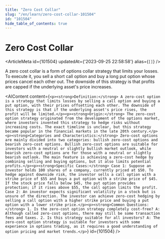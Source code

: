 ```yaml
---
title: "Zero Cost Collar"
slug: "/en/learn/zero-cost-collar-101504"
id: "101504"
hide_table_of_contents: true
---
```



# Zero Cost Collar

<ArticleMeta id={101504} updatedAt={'2023-09-25 22:58:58'} alias={`[]`} />
<div className='border-solid border-b border-t-0 my-4 border-[var(--ifm-color-gray-300)]' />

A zero cost collar is a form of options collar strategy that limits your losses. To execute it, you sell a short call option and buy a long put option whose prices cancel each other out. The downside of this strategy is that profits are capped if the underlying asset's price increases.

<AIContent content={`<p><strong>Definition:</strong> A zero-cost option is a strategy that limits losses by selling a call option and buying a put option, with their prices offsetting each other. The downside of this strategy is that if the underlying asset's price rises, the profit will be limited.</p><p><strong>Origin:</strong> The zero-cost option strategy originated from the development of the options market, where investors invented this strategy to hedge risks without increasing costs. The exact timeline is unclear, but this strategy became popular in the financial markets in the late 20th century.</p><p><strong>Categories and Characteristics:</strong> Zero-cost options are mainly divided into two categories: bullish zero-cost options and bearish zero-cost options. Bullish zero-cost options are suitable for investors with a neutral or slightly bullish market outlook, while bearish zero-cost options are for those with a neutral or slightly bearish outlook. The main feature is achieving a zero-cost hedge by combining selling and buying options, but it also limits potential profits.</p><p><strong>Specific Cases:</strong> Case 1: Suppose an investor holds 100 shares of a company, currently priced at $50. To hedge against downside risk, the investor sells a call option with a strike price of $55 and buys a put option with a strike price of $45. If the stock price falls below $45, the put option provides protection; if it rises above $55, the call option limits the profit. Case 2: An investor expects significant volatility in a stock but is unsure of the direction. The investor can achieve zero-cost hedging by selling a call option with a higher strike price and buying a put option with a lower strike price.</p><p><strong>Common Questions:</strong> 1. Is the zero-cost option strategy completely cost-free? A: Although called zero-cost options, there may still be some transaction fees and taxes. 2. Is this strategy suitable for all investors? A: The zero-cost option strategy is suitable for investors with some experience in options trading, as it requires a good understanding of option pricing and market trends.</p>`} id={101504} />
